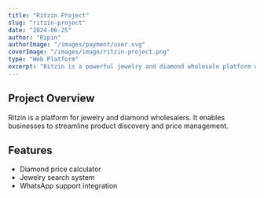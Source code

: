 ```yaml
---
title: "Ritzin Project"
slug: "ritzin-project"
date: "2024-06-25"
author: "Ripin"
authorImage: "/images/payment/user.svg"
coverImage: "/images/image/ritzin-project.png"
type: "Web Platform"
excerpt: "Ritzin is a powerful jewelry and diamond wholesale platform with diamond price calculation and WhatsApp support integration."
---
```


## Project Overview

Ritzin is a platform for jewelry and diamond wholesalers. It enables businesses to streamline product discovery and price management.

## Features

- Diamond price calculator  
- Jewelry search system  
- WhatsApp support integration
